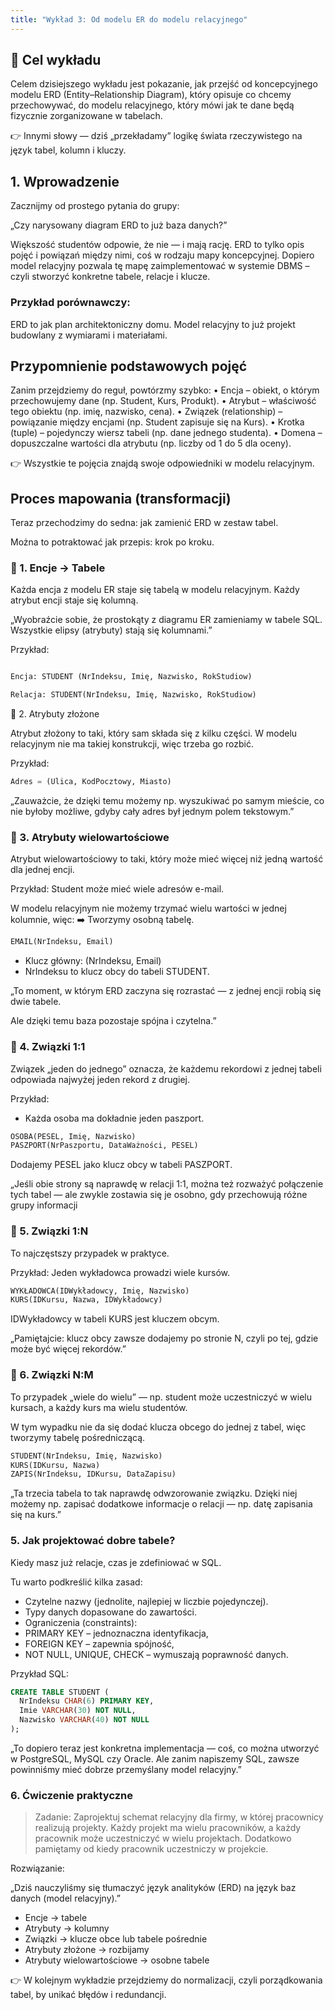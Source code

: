 ```yaml
---
title: "Wykład 3: Od modelu ER do modelu relacyjnego"
---
```



## 🎯 Cel wykładu

Celem dzisiejszego wykładu jest pokazanie, jak przejść od koncepcyjnego modelu ERD (Entity–Relationship Diagram), który opisuje co chcemy przechowywać,
do modelu relacyjnego, który mówi jak te dane będą fizycznie zorganizowane w tabelach.

👉 Innymi słowy — dziś „przekładamy” logikę świata rzeczywistego na język tabel, kolumn i kluczy.



## 1. Wprowadzenie

Zacznijmy od prostego pytania do grupy:

„Czy narysowany diagram ERD to już baza danych?”

Większość studentów odpowie, że nie — i mają rację.
ERD to tylko opis pojęć i powiązań między nimi, coś w rodzaju mapy koncepcyjnej.
Dopiero model relacyjny pozwala tę mapę zaimplementować w systemie DBMS – czyli stworzyć konkretne tabele, relacje i klucze.

### Przykład porównawczy:

ERD to jak plan architektoniczny domu.
Model relacyjny to już projekt budowlany z wymiarami i materiałami.



## Przypomnienie podstawowych pojęć

Zanim przejdziemy do reguł, powtórzmy szybko:
	•	Encja – obiekt, o którym przechowujemy dane (np. Student, Kurs, Produkt).
	•	Atrybut – właściwość tego obiektu (np. imię, nazwisko, cena).
	•	Związek (relationship) – powiązanie między encjami (np. Student zapisuje się na Kurs).
	•	Krotka (tuple) – pojedynczy wiersz tabeli (np. dane jednego studenta).
	•	Domena – dopuszczalne wartości dla atrybutu (np. liczby od 1 do 5 dla oceny).

👉 Wszystkie te pojęcia znajdą swoje odpowiedniki w modelu relacyjnym.

## Proces mapowania (transformacji)

Teraz przechodzimy do sedna: jak zamienić ERD w zestaw tabel.

Można to potraktować jak przepis: krok po kroku.


### 🔹 1. Encje → Tabele

Każda encja z modelu ER staje się tabelą w modelu relacyjnym.
Każdy atrybut encji staje się kolumną.


„Wyobraźcie sobie, że prostokąty z diagramu ER zamieniamy w tabele SQL. Wszystkie elipsy (atrybuty) stają się kolumnami.”

Przykład:
```sql

Encja: STUDENT (NrIndeksu, Imię, Nazwisko, RokStudiow)

Relacja: STUDENT(NrIndeksu, Imię, Nazwisko, RokStudiow)

```

🔹 2. Atrybuty złożone

Atrybut złożony to taki, który sam składa się z kilku części.
W modelu relacyjnym nie ma takiej konstrukcji, więc trzeba go rozbić.

Przykład:
```sql
Adres = (Ulica, KodPocztowy, Miasto)
```


„Zauważcie, że dzięki temu możemy np. wyszukiwać po samym mieście, co nie byłoby możliwe, gdyby cały adres był jednym polem tekstowym.”



### 🔹 3. Atrybuty wielowartościowe

Atrybut wielowartościowy to taki, który może mieć więcej niż jedną wartość dla jednej encji.

Przykład:
Student może mieć wiele adresów e-mail.

W modelu relacyjnym nie możemy trzymać wielu wartości w jednej kolumnie, więc:
➡️ Tworzymy osobną tabelę.

```sql
EMAIL(NrIndeksu, Email)
```

- Klucz główny: (NrIndeksu, Email)
- NrIndeksu to klucz obcy do tabeli STUDENT.


„To moment, w którym ERD zaczyna się rozrastać — z jednej encji robią się dwie tabele.

Ale dzięki temu baza pozostaje spójna i czytelna.”

### 🔹 4. Związki 1:1

Związek „jeden do jednego” oznacza, że każdemu rekordowi z jednej tabeli odpowiada najwyżej jeden rekord z drugiej.

Przykład:

- Każda osoba ma dokładnie jeden paszport.
```sql
OSOBA(PESEL, Imię, Nazwisko)
PASZPORT(NrPaszportu, DataWażności, PESEL)
```

Dodajemy PESEL jako klucz obcy w tabeli PASZPORT.

„Jeśli obie strony są naprawdę w relacji 1:1, można też rozważyć połączenie tych tabel — ale zwykle zostawia się je osobno, gdy przechowują różne grupy informacji

### 🔹 5. Związki 1:N

To najczęstszy przypadek w praktyce.

Przykład: Jeden wykładowca prowadzi wiele kursów.

```sql
WYKŁADOWCA(IDWykładowcy, Imię, Nazwisko)
KURS(IDKursu, Nazwa, IDWykładowcy)
```

IDWykładowcy w tabeli KURS jest kluczem obcym.

„Pamiętajcie: klucz obcy zawsze dodajemy po stronie N, czyli po tej, gdzie może być więcej rekordów.”

### 🔹 6. Związki N:M

To przypadek „wiele do wielu” — np. student może uczestniczyć w wielu kursach, a każdy kurs ma wielu studentów.

W tym wypadku nie da się dodać klucza obcego do jednej z tabel, więc tworzymy tabelę pośredniczącą.

```sql
STUDENT(NrIndeksu, Imię, Nazwisko)
KURS(IDKursu, Nazwa)
ZAPIS(NrIndeksu, IDKursu, DataZapisu)
```
„Ta trzecia tabela to tak naprawdę odwzorowanie związku.
Dzięki niej możemy np. zapisać dodatkowe informacje o relacji — np. datę zapisania się na kurs.”


### 5. Jak projektować dobre tabele?

Kiedy masz już relacje, czas je zdefiniować w SQL.

Tu warto podkreślić kilka zasad:

- Czytelne nazwy (jednolite, najlepiej w liczbie pojedynczej).
- Typy danych dopasowane do zawartości.
- Ograniczenia (constraints):
- PRIMARY KEY – jednoznaczna identyfikacja,
- FOREIGN KEY – zapewnia spójność,
- NOT NULL, UNIQUE, CHECK – wymuszają poprawność danych.

Przykład SQL:
```sql
CREATE TABLE STUDENT (
  NrIndeksu CHAR(6) PRIMARY KEY,
  Imie VARCHAR(30) NOT NULL,
  Nazwisko VARCHAR(40) NOT NULL
);
```

„To dopiero teraz jest konkretna implementacja — coś, co można utworzyć w PostgreSQL, MySQL czy Oracle.
Ale zanim napiszemy SQL, zawsze powinniśmy mieć dobrze przemyślany model relacyjny.”

### 6. Ćwiczenie praktyczne

> Zadanie:
> Zaprojektuj schemat relacyjny dla firmy, w której pracownicy realizują projekty.
> Każdy projekt ma wielu pracowników, a każdy pracownik może uczestniczyć w wielu projektach.
> Dodatkowo pamiętamy od kiedy pracownik uczestniczy w projekcie.

Rozwiązanie:

„Dziś nauczyliśmy się tłumaczyć język analityków (ERD) na język baz danych (model relacyjny).”

- Encje → tabele
- Atrybuty → kolumny
- Związki → klucze obce lub tabele pośrednie
- Atrybuty złożone → rozbijamy
- Atrybuty wielowartościowe → osobne tabele

👉 W kolejnym wykładzie przejdziemy do normalizacji, czyli porządkowania tabel, by unikać błędów i redundancji.

